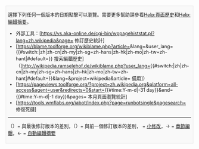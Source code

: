 <div id="histlegend" style="border-style: solid; background-color: #f9f9f9; border-color: #e9e9e9;  border-width: 1px; font-size: 90%; margin-top: 2px; margin-bottom: 2px; padding: 0 5px 5px 5px; clear: both">
選擇下列任何一個版本的日期點擊可以瀏覽。需要更多幫助請參看[[Help:頁面歷史|Help:頁面歷史]]和[[Help:編輯摘要|Help:編輯摘要]]。
<div class="hlist inline">
* 外部工具：[https://vs.aka-online.de/cgi-bin/wppagehiststat.pl?lang=zh.wikipedia&page={{urlencode:{{FULLPAGENAME}}}} 修訂歷史統計] 
* [https://blame.toolforge.org/wikiblame.php?article={{urlencode:{{FULLPAGENAME}}}}&lang={{CONTENTLANGUAGE}}&user_lang={{#switch:{{int:lang}}|zh|zh-cn|zh-my|zh-sg=zh-hans|zh-hk|zh-mo|zh-tw=zh-hant|#default={{int:lang}}}} 搜索編輯歷史]（[http://wikipedia.ramselehof.de/wikiblame.php?user_lang={{#switch:{{int:lang}}|zh|zh-cn|zh-my|zh-sg=zh-hans|zh-hk|zh-mo|zh-tw=zh-hant|#default={{int:lang}}}}&lang={{CONTENTLANGUAGE}}&project=wikipedia&article={{urlencode:{{FULLPAGENAME}}}} 備用]）
* [https://pageviews.toolforge.org/?project=zh.wikipedia.org&platform=all-access&agent=user&redirects=0&start={{#time:Y-m-d|-31 day}}&end={{#time:Y-m-d|-1 day}}&pages={{FULLPAGENAMEE}} 本月頁面瀏覽統計]
* [https://tools.wmflabs.org/iabot/index.php?page=runbotsingle&pagesearch={{FULLPAGENAMEE}} 修復死鏈]</div>
----
（{{int:cur}}）= 與最後修訂版本的差別，（{{int:last}}）= 與前一個修訂版本的差別，'''{{int:minoreditletter}}''' = [[Help:小修改|小修改]]，→ = [[Help:章节#章节的编辑|章節編輯]]，← = [[WP:AES|自動編輯摘要]]
</div>